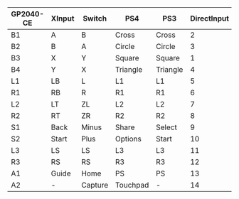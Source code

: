 | GP2040-CE | XInput | Switch  | PS4      | PS3      | DirectInput | Arcade |
| --------- | ------ | ------- | -------- | -------- | ----------- | ------ |
| B1        | A      | B       | Cross    | Cross    | 2           | K1     |
| B2        | B      | A       | Circle   | Circle   | 3           | K2     |
| B3        | X      | Y       | Square   | Square   | 1           | P1     |
| B4        | Y      | X       | Triangle | Triangle | 4           | P2     |
| L1        | LB     | L       | L1       | L1       | 5           | P4     |
| R1        | RB     | R       | R1       | R1       | 6           | P3     |
| L2        | LT     | ZL      | L2       | L2       | 7           | K4     |
| R2        | RT     | ZR      | R2       | R2       | 8           | K3     |
| S1        | Back   | Minus   | Share    | Select   | 9           | Coin   |
| S2        | Start  | Plus    | Options  | Start    | 10          | Start  |
| L3        | LS     | LS      | L3       | L3       | 11          | LS     |
| R3        | RS     | RS      | R3       | R3       | 12          | RS     |
| A1        | Guide  | Home    | PS       | PS       | 13          | Home   |
| A2        | -      | Capture | Touchpad | -        | 14          | -      |
